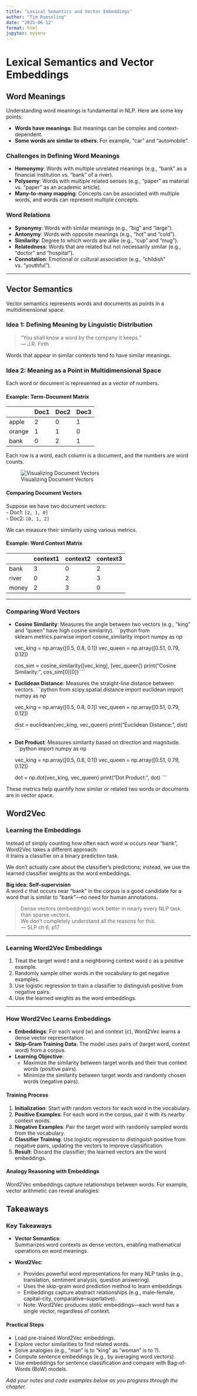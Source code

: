 ```yaml
---
title: "Lexical Semantics and Vector Embeddings"
author: "Tim Roessling"
date: "2025-06-12"
format: html
jupyter: myvenv
---
```


# Lexical Semantics and Vector Embeddings

## Word Meanings

Understanding word meanings is fundamental in NLP. Here are some key points:

- **Words have meanings**: But meanings can be complex and context-dependent.
- **Some words are similar to others**: For example, "car" and "automobile".

### Challenges in Defining Word Meanings

- **Homonymy**: Words with multiple unrelated meanings (e.g., "bank" as a financial institution vs. "bank" of a river).
- **Polysemy**: Words with multiple related senses (e.g., "paper" as material vs. "paper" as an academic article).
- **Many-to-many mapping**: Concepts can be associated with multiple words, and words can represent multiple concepts.

### Word Relations

- **Synonymy**: Words with similar meanings (e.g., "big" and "large").
- **Antonymy**: Words with opposite meanings (e.g., "hot" and "cold").
- **Similarity**: Degree to which words are alike (e.g., "cup" and "mug").
- **Relatedness**: Words that are related but not necessarily similar (e.g., "doctor" and "hospital").
- **Connotation**: Emotional or cultural association (e.g., "childish" vs. "youthful").

---

## Vector Semantics

Vector semantics represents words and documents as points in a multidimensional space.

### Idea 1: Defining Meaning by Linguistic Distribution

> "You shall know a word by the company it keeps."  
> — J.R. Firth

Words that appear in similar contexts tend to have similar meanings.

### Idea 2: Meaning as a Point in Multidimensional Space

Each word or document is represented as a vector of numbers.

#### Example: Term-Document Matrix

|       | Doc1 | Doc2 | Doc3 |
|-------|------|------|------|
| apple |  2   |  0   |  1   |
| orange|  1   |  1   |  0   |
| bank  |  0   |  2   |  1   |

Each row is a word, each column is a document, and the numbers are word counts.

![Visualizing Document Vectors](images/chapter8_1.png)

#### Comparing Document Vectors

Suppose we have two document vectors:  
- Doc1: `[2, 1, 0]`  
- Doc2: `[0, 1, 2]`

We can measure their similarity using various metrics.

#### Example: Word Context Matrix

|       | context1 | context2 | context3 |
|-------|----------|----------|----------|
| bank  |    3     |    0     |    2     |
| river |    0     |    2     |    3     |
| money |    2     |    3     |    0     |

---

### Comparing Word Vectors

- **Cosine Similarity**: Measures the angle between two vectors (e.g., "king" and "queen" have high cosine similarity).
    ```python
    from sklearn.metrics.pairwise import cosine_similarity
    import numpy as np

    vec_king = np.array([0.5, 0.8, 0.1])
    vec_queen = np.array([0.51, 0.79, 0.12])

    cos_sim = cosine_similarity([vec_king], [vec_queen])
    print("Cosine Similarity:", cos_sim[0][0])
    ```

- **Euclidean Distance**: Measures the straight-line distance between vectors.
    ```python
    from scipy.spatial.distance import euclidean
    import numpy as np

    vec_king = np.array([0.5, 0.8, 0.1])
    vec_queen = np.array([0.51, 0.79, 0.12])

    dist = euclidean(vec_king, vec_queen)
    print("Euclidean Distance:", dist)
    ```

- **Dot Product**: Measures similarity based on direction and magnitude.
    ```python
    import numpy as np

    vec_king = np.array([0.5, 0.8, 0.1])
    vec_queen = np.array([0.51, 0.79, 0.12])

    dot = np.dot(vec_king, vec_queen)
    print("Dot Product:", dot)
    ```

These metrics help quantify how similar or related two words or documents are in vector space.


## Word2Vec




### Learning the Embeddings
Instead of simply counting how often each word *w* occurs near "bank", Word2Vec takes a different approach:  
it trains a classifier on a binary prediction task.

We don't actually care about the classifier's predictions; instead, we use the learned classifier weights as the word embeddings.

**Big idea: Self-supervision**  
A word *c* that occurs near "bank" in the corpus is a good candidate for a word that is similar to "bank"—no need for human annotations.

> Dense vectors (embeddings) work better in nearly every NLP task than sparse vectors.  
> We don’t completely understand all the reasons for this.  
> — SLP ch 6, p17

---

### Learning Word2Vec Embeddings

1. Treat the target word *t* and a neighboring context word *c* as a positive example.
2. Randomly sample other words in the vocabulary to get negative examples.
3. Use logistic regression to train a classifier to distinguish positive from negative pairs.
4. Use the learned weights as the word embeddings.

---
### How Word2Vec Learns Embeddings

- **Embeddings**: For each word (*w*) and context (*c*), Word2Vec learns a dense vector representation.
- **Skip-Gram Training Data**: The model uses pairs of (target word, context word) from a corpus.
- **Learning Objective**:
    - Maximize the similarity between target words and their true context words (positive pairs).
    - Minimize the similarity between target words and randomly chosen words (negative pairs).

#### Training Process

1. **Initialization**: Start with random vectors for each word in the vocabulary.
2. **Positive Examples**: For each word in the corpus, pair it with its nearby context words.
3. **Negative Examples**: Pair the target word with randomly sampled words from the vocabulary.
4. **Classifier Training**: Use logistic regression to distinguish positive from negative pairs, updating the vectors to improve classification.
5. **Result**: Discard the classifier; the learned vectors are the word embeddings.

#### Analogy Reasoning with Embeddings

Word2Vec embeddings capture relationships between words. For example, vector arithmetic can reveal analogies:


## Takeaways
### Key Takeaways

- **Vector Semantics**:  
    Summarizes word contexts as dense vectors, enabling mathematical operations on word meanings.

- **Word2Vec**:  
    - Provides powerful word representations for many NLP tasks (e.g., translation, sentiment analysis, question answering).
    - Uses the skip-gram word prediction method to learn embeddings.
    - Embeddings capture abstract relationships (e.g., male–female, capital–city, comparative–superlative).
    - Note: Word2Vec produces *static* embeddings—each word has a single vector, regardless of context.

#### Practical Steps

- Load pre-trained Word2Vec embeddings.
- Explore vector similarities to find related words.
- Solve analogies (e.g., "man" is to "king" as "woman" is to ?).
- Compute sentence embeddings (e.g., by averaging word vectors).
- Use embeddings for sentence classification and compare with Bag-of-Words (BoW) models.


*Add your notes and code examples below as you progress through the chapter.*